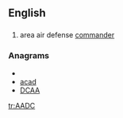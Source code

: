==English==

==={{initialism}}===
{{infl|en|initialism}}

# {{military}} area air defense [[commander]]


===Anagrams===
* {{alphagram|[[AACD#English|AACD]]}} 
* [[acad#English|acad]]
* [[DCAA#English|DCAA]]


[[tr:AADC]]